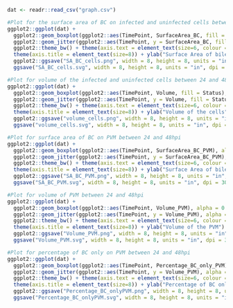 ```r
dat <- readr::read_csv("graph.csv")
```

```r
#Plot for the surface area of BC on infected and uninfected cells between 24 and 48hpi
ggplot2::ggplot(dat) +
  ggplot2::geom_boxplot(ggplot2::aes(TimePoint, SurfaceArea_BC, fill = Status), alpha = 0.4, width = 0.5, position = position_dodge(width = 0.5), varwidth = T, notch = F) +
  ggplot2::geom_jitter(ggplot2::aes(TimePoint, y = SurfaceArea_BC, fill = Status, color = Status), cex = 0.9, alpha = 0.9, width = 0.5, height = 0.5) + 
  ggplot2::theme_bw() + theme(axis.text = element_text(size=6, colour = "black")) +
  theme(axis.title = element_text(size=8)) + ylab("Surface Area of bile canaliculi on cells") +
  ggplot2::ggsave("SA_BC_cells.png", width = 8, height = 8, units = "in", dpi = 300) +
  ggsave("SA_BC_cells.svg", width = 8, height = 8, units = "in", dpi = 300)
```

```r
#Plot for volume of the infected and uninfected cells between 24 and 48hpi
ggplot2::ggplot(dat) +
  ggplot2::geom_boxplot(ggplot2::aes(TimePoint, Volume, fill = Status), alpha = 0.4, width = 0.5, position = position_dodge(width = 0.5), varwidth = T, notch = F) +
  ggplot2::geom_jitter(ggplot2::aes(TimePoint, y = Volume, fill = Status, color = Status), cex = 0.9, alpha = 0.9, width = 0.5, height = 0.5) + 
  ggplot2::theme_bw() + theme(axis.text = element_text(size=6, colour = "black")) +
  theme(axis.title = element_text(size=8)) + ylab("Volume of the cells") +
  ggplot2::ggsave("volume_cells.png", width = 8, height = 8, units = "in", dpi = 300) +
  ggsave("volume_cells.svg", width = 8, height = 8, units = "in", dpi = 300)
```


```r
#Plot for surface area of BC on PVM between 24 and 48hpi
ggplot2::ggplot(dat) +
  ggplot2::geom_boxplot(ggplot2::aes(TimePoint, SurfaceArea_BC_PVM), alpha = 0.4, width = 0.5, position = position_dodge(width = 0.5), varwidth = T, notch = F) +
  ggplot2::geom_jitter(ggplot2::aes(TimePoint, y = SurfaceArea_BC_PVM), alpha = 0.9, width = 0.5, height = 0.5) + 
  ggplot2::theme_bw() + theme(axis.text = element_text(size=6, colour = "black")) +
  theme(axis.title = element_text(size=8)) + ylab("Surface Area of bile canaliculi on PVM") +
  ggplot2::ggsave("SA_BC_PVM.png", width = 8, height = 8, units = "in", dpi = 300) +
  ggsave("SA_BC_PVM.svg", width = 8, height = 8, units = "in", dpi = 300)
```



```r
#Plot for volume of PVM between 24 and 48hpi
ggplot2::ggplot(dat) +
  ggplot2::geom_boxplot(ggplot2::aes(TimePoint, Volume_PVM), alpha = 0.4, width = 0.5, position = position_dodge(width = 0.5), varwidth = T, notch = F) +
  ggplot2::geom_jitter(ggplot2::aes(TimePoint, y = Volume_PVM), alpha = 0.9, width = 0.5, height = 0.5) + 
  ggplot2::theme_bw() + theme(axis.text = element_text(size=6, colour = "black")) +
  theme(axis.title = element_text(size=8)) + ylab("Volume of the PVM") +
  ggplot2::ggsave("Volume_PVM.png", width = 8, height = 8, units = "in", dpi = 300) +
  ggsave("Volume_PVM.svg", width = 8, height = 8, units = "in", dpi = 300)
```


```r
#Plot for percentage of BC only on PVM between 24 and 48hpi
ggplot2::ggplot(dat) +
  ggplot2::geom_boxplot(ggplot2::aes(TimePoint, Percentage_BC_only_PVM), alpha = 0.4, width = 0.5, position = position_dodge(width = 0.5), varwidth = T, notch = F) +
  ggplot2::geom_jitter(ggplot2::aes(TimePoint, y = Volume_PVM), alpha = 0.9, width = 0.5, height = 0.5) + 
  ggplot2::theme_bw() + theme(axis.text = element_text(size=6, colour = "black")) +
  theme(axis.title = element_text(size=8)) + ylab("Percentage of BC only on PVM") +
  ggplot2::ggsave("Percentage_BC_onlyPVM.png", width = 8, height = 8, units = "in", dpi = 300) +
  ggsave("Percentage_BC_onlyPVM.svg", width = 8, height = 8, units = "in", dpi = 300)
```
